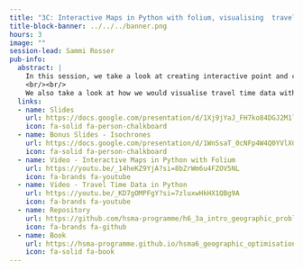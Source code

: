 ```yaml
---
title: "3C: Interactive Maps in Python with folium, visualising  travel time data in Python, and obtaining travel time data with routingpy"
title-block-banner: ../../../banner.png
hours: 3
image: ""
session-lead: Sammi Rosser
pub-info:
  abstract: |
    In this session, we take a look at creating interactive point and choropleth maps in Python using the folium package.
    <br/><br/>
    We also take a look at how we would visualise travel time data with a choropleth, and how we can use the routingpy Python package to pull travel time data for our own combinations of source and destination points at scale for free. 
  links:
  - name: Slides
    url: https://docs.google.com/presentation/d/1Xj9jYaJ_FH7ko84DGJ2M1l4DWfJ-W5wmY906UkUEgRg/edit?usp=sharing
    icon: fa-solid fa-person-chalkboard
  - name: Bonus Slides - Isochrones
    url: https://docs.google.com/presentation/d/1WnSsaT_0cNFp4W4Q0YVlXCTzyLcPVIvt3VMtwTrU9O4/edit?usp=sharing
    icon: fa-solid fa-person-chalkboard
  - name: Video - Interactive Maps in Python with Folium
    url: https://youtu.be/_14heKZ9YjA?si=8bZrWm6u4FZOV5NL
    icon: fa-brands fa-youtube
  - name: Video - Travel Time Data in Python
    url: https://youtu.be/_KD7gOMPFgY?si=7zluxwHkHX1QBg9A
    icon: fa-brands fa-youtube
  - name: Repository
    url: https://github.com/hsma-programme/h6_3a_intro_geographic_problems_and_qgis
    icon: fa-brands fa-github
  - name: Book
    url: https://hsma-programme.github.io/hsma6_geographic_optimisation_and_visualisation_book/
    icon: fa-solid fa-book
---
```

